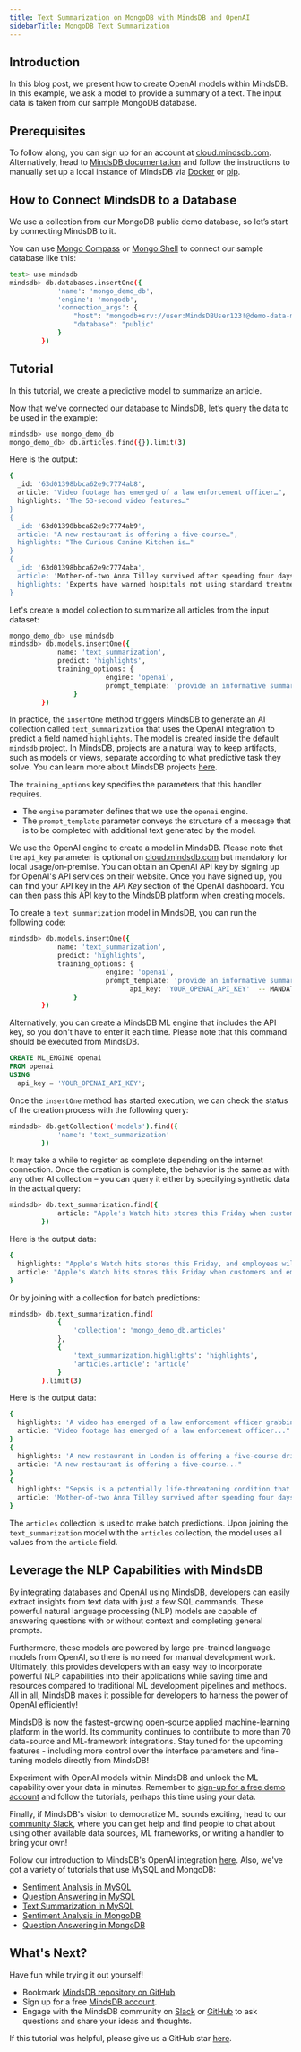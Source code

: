 ```yaml
---
title: Text Summarization on MongoDB with MindsDB and OpenAI
sidebarTitle: MongoDB Text Summarization
---
```


## Introduction

In this blog post, we present how to create OpenAI models within MindsDB. In this example, we ask a model to provide a summary of a text. The input data is taken from our sample MongoDB database.

## Prerequisites

To follow along, you can sign up for an account at [cloud.mindsdb.com](https://cloud.mindsdb.com/register/openai). Alternatively, head to [MindsDB documentation](https://docs.mindsdb.com/) and follow the instructions to manually set up a local instance of MindsDB via [Docker](/setup/self-hosted/docker) or [pip](/setup/self-hosted/pip/source).

## How to Connect MindsDB to a Database

We use a collection from our MongoDB public demo database, so let’s start by connecting MindsDB to it.

You can use [Mongo Compass](/connect/mongo-compass) or [Mongo Shell](/connect/mongo-shell) to connect our sample database like this:

```bash
test> use mindsdb
mindsdb> db.databases.insertOne({
            'name': 'mongo_demo_db',
            'engine': 'mongodb',
            'connection_args': {
                "host": "mongodb+srv://user:MindsDBUser123!@demo-data-mdb.trzfwvb.mongodb.net/",
                "database": "public"
            }
        })
```

## Tutorial

In this tutorial, we create a predictive model to summarize an article.

Now that we've connected our database to MindsDB, let’s query the data to be used in the example:

```bash
mindsdb> use mongo_demo_db
mongo_demo_db> db.articles.find({}).limit(3)
```

Here is the output:

```bash
{
  _id: '63d01398bbca62e9c7774ab8',
  article: "Video footage has emerged of a law enforcement officer…",
  highlights: 'The 53-second video features…"
}
{
  _id: '63d01398bbca62e9c7774ab9',
  article: "A new restaurant is offering a five-course…",
  highlights: "The Curious Canine Kitchen is…"
}
{
  _id: '63d01398bbca62e9c7774aba',
  article: 'Mother-of-two Anna Tilley survived after spending four days…',
  highlights: 'Experts have warned hospitals not using standard treatment…'
}
```

Let's create a model collection to summarize all articles from the input dataset:

```bash
mongo_demo_db> use mindsdb
mindsdb> db.models.insertOne({
            name: 'text_summarization',
            predict: 'highlights',
            training_options: {
                        engine: 'openai',
                        prompt_template: 'provide an informative summary of the text text:{{article}} using full sentences'
                }
        })
```

In practice, the `insertOne` method triggers MindsDB to generate an AI collection called `text_summarization` that uses the OpenAI integration to predict a field named `highlights`. The model is created inside the default `mindsdb` project. In MindsDB, projects are a natural way to keep artifacts, such as models or views, separate according to what predictive task they solve. You can learn more about MindsDB projects [here](/sql/project).

The `training_options` key specifies the parameters that this handler requires.

- The `engine` parameter defines that we use the `openai` engine.
- The `prompt_template` parameter conveys the structure of a message that is to be completed with additional text generated by the model.

<Warning title = "Using OpenAI Locally or On-Premises" icon = "triangle-exclamation" color="#fcd34dcc" >

We use the OpenAI engine to create a model in MindsDB. Please note that the `api_key` parameter is optional on [cloud.mindsdb.com](https://cloud.mindsdb.com/register/openai) but mandatory for local usage/on-premise. You can obtain an OpenAI API key by signing up for OpenAI's API services on their website. Once you have signed up, you can find your API key in the *API Key* section of the OpenAI dashboard. You can then pass this API key to the MindsDB platform when creating models.

To create a `text_summarization` model in MindsDB, you can run the following code:

```bash
mindsdb> db.models.insertOne({
            name: 'text_summarization',
            predict: 'highlights',
            training_options: {
                        engine: 'openai',
                        prompt_template: 'provide an informative summary of the text text:{{article}} using full sentences',
			                  api_key: 'YOUR_OPENAI_API_KEY'  -- MANDATORY FOR LOCAL MODE
                }
        })
```

Alternatively, you can create a MindsDB ML engine that includes the API key, so you don't have to enter it each time. Please note that this command should be executed from MindsDB.

```sql
CREATE ML_ENGINE openai
FROM openai
USING
  api_key = 'YOUR_OPENAI_API_KEY';
```

</Warning>

Once the `insertOne` method has started execution, we can check the status of the creation process with the following query:

```bash
mindsdb> db.getCollection('models').find({
            'name': 'text_summarization'
        })
```

It may take a while to register as complete depending on the internet connection. Once the creation is complete, the behavior is the same as with any other AI collection – you can query it either by specifying synthetic data in the actual query:

```bash
mindsdb> db.text_summarization.find({
            article: "Apple's Watch hits stores this Friday when customers and employees alike will be able to pre-order the timepiece. And boss Tim Cook is rewarding his staff by offering them a 50 per cent discount on the device."
        })
```

Here is the output data:

```bash
{
  highlights: "Apple's Watch hits stores this Friday, and employees will be able to pre-order the",
  article: "Apple's Watch hits stores this Friday when customers and employees alike will be able to pre-order the timepiece. And boss Tim Cook is rewarding his staff by offering them a 50 per cent discount on the device."
}
```

Or by joining with a collection for batch predictions:

```bash
mindsdb> db.text_summarization.find(
            {
                'collection': 'mongo_demo_db.articles'
            },
            {
                'text_summarization.highlights': 'highlights',
                'articles.article': 'article'
            }
        ).limit(3)
```

Here is the output data:

```bash
{
  highlights: 'A video has emerged of a law enforcement officer grabbing a cell phone from a woman who was',
  article: "Video footage has emerged of a law enforcement officer..."
}
{
  highlights: 'A new restaurant in London is offering a five-course drink-paired menu for dogs',
  article: "A new restaurant is offering a five-course..."
}
{
  highlights: "Sepsis is a potentially life-threatening condition that occurs when the body's response to an",
  article: 'Mother-of-two Anna Tilley survived after spending four days...'
}
```

The `articles` collection is used to make batch predictions. Upon joining the `text_summarization` model with the `articles` collection, the model uses all values from the `article` field.

## Leverage the NLP Capabilities with MindsDB

By integrating databases and OpenAI using MindsDB, developers can easily extract insights from text data with just a few SQL commands. These powerful natural language processing (NLP) models are capable of answering questions with or without context and completing general prompts.

Furthermore, these models are powered by large pre-trained language models from OpenAI, so there is no need for manual development work. Ultimately, this provides developers with an easy way to incorporate powerful NLP capabilities into their applications while saving time and resources compared to traditional ML development pipelines and methods. All in all, MindsDB makes it possible for developers to harness the power of OpenAI efficiently!

MindsDB is now the fastest-growing open-source applied machine-learning platform in the world. Its community continues to contribute to more than 70 data-source and ML-framework integrations. Stay tuned for the upcoming features - including more control over the interface parameters and fine-tuning models directly from MindsDB!

Experiment with OpenAI models within MindsDB and unlock the ML capability over your data in minutes. Remember to [sign-up for a free demo account](https://cloud.mindsdb.com/register/openai) and follow the tutorials, perhaps this time using your data.

Finally, if MindsDB's vision to democratize ML sounds exciting, head to our [community Slack](https://mindsdb.com/joincommunity), where you can get help and find people to chat about using other available data sources, ML frameworks, or writing a handler to bring your own!

Follow our introduction to MindsDB's OpenAI integration [here](https://mindsdb.com/blog/extract-insights-from-text-inside-databases-using-openai-gpt3-and-mindsdb-integration). Also, we've got a variety of tutorials that use MySQL and MongoDB:

- [Sentiment Analysis in MySQL](/nlp/sentiment-analysis-inside-mysql-with-openai)
- [Question Answering in MySQL](/nlp/question-answering-inside-mysql-with-openai)
- [Text Summarization in MySQL](/nlp/text-summarization-inside-mysql-with-openai)
- [Sentiment Analysis in MongoDB](/nlp/sentiment-analysis-inside-mongodb-with-openai)
- [Question Answering in MongoDB](/nlp/question-answering-inside-mongodb-with-openai)

## What's Next?

Have fun while trying it out yourself!

- Bookmark [MindsDB repository on GitHub](https://github.com/mindsdb/mindsdb).
- Sign up for a free [MindsDB account](https://cloud.mindsdb.com/register/openai).
- Engage with the MindsDB community on [Slack](https://mindsdb.com/joincommunity) or [GitHub](https://github.com/mindsdb/mindsdb/discussions) to ask questions and share your ideas and thoughts.

If this tutorial was helpful, please give us a GitHub star [here](https://github.com/mindsdb/mindsdb).

